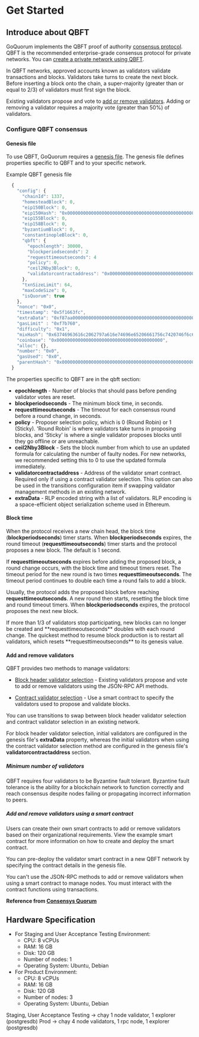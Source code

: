 
# Get Started

## Introduce about QBFT

GoQuorum implements the QBFT proof of authority [consensus protocol](https://docs.goquorum.consensys.net/concepts/consensus). QBFT is the recommended enterprise-grade consensus protocol for private networks. You can [create a private network using QBFT](https://docs.goquorum.consensys.net/tutorials/private-network/create-qbft-network).

In QBFT networks, approved accounts known as validators validate transactions and blocks. Validators take turns to create the next block. Before inserting a block onto the chain, a super-majority (greater than or equal to 2/3) of validators must first sign the block.

Existing validators propose and vote to [add or remove validators](https://docs.goquorum.consensys.net/configure-and-manage/configure/consensus-protocols/qbft#add-and-remove-validators). Adding or removing a validator requires a majority vote (greater than 50%) of validators.

### Configure QBFT consensus

#### Genesis file

To use QBFT, GoQuorum requires a [genesis file](https://docs.goquorum.consensys.net/configure-and-manage/configure/genesis-file/genesis-options). The genesis file defines properties specific to QBFT and to your specific network.

Example QBFT genesis file

```js
  {
    "config": {
      "chainId": 1337,
      "homesteadBlock": 0,
      "eip150Block": 0,
      "eip150Hash": "0x0000000000000000000000000000000000000000000000000000000000000000",
      "eip155Block": 0,
      "eip158Block": 0,
      "byzantiumBlock": 0,
      "constantinopleBlock": 0,
      "qbft": {
        "epochlength": 30000,
        "blockperiodseconds": 2
        "requesttimeoutseconds": 4
        "policy": 0,
        "ceil2Nby3Block": 0,
        "validatorcontractaddress": "0x0000000000000000000000000000000000007777"
      },
      "txnSizeLimit": 64,
      "maxCodeSize": 0,
      "isQuorum": true
    },
    "nonce": "0x0",
    "timestamp": "0x5f1663fc",
    "extraData": "0xf87aa00000000000000000000000000000000000000000000000000000000000000000f8549493917cadbace5dfce132b991732c6cda9bcc5b8a9427a97c9aaf04f18f3014c32e036dd0ac76da5f1894ce412f988377e31f4d0ff12d74df73b51c42d0ca9498c1334496614aed49d2e81526d089f7264fed9cc080c0",
    "gasLimit" : "0xf7b760",
    "difficulty": "0x1",
    "mixHash": "0x63746963616c2062797a616e74696e65206661756c7420746f6c6572616e6365",
    "coinbase": "0x0000000000000000000000000000000000000000",
    "alloc": {},
    "number": "0x0",
    "gasUsed": "0x0",
    "parentHash": "0x0000000000000000000000000000000000000000000000000000000000000000"
  }
```

The properties specific to QBFT are in the qbft section:

- **epochlength** - Number of blocks that should pass before pending validator votes are reset.
- **blockperiodseconds** - The minimum block time, in seconds.
- **requesttimeoutseconds** - The timeout for each consensus round before a round change, in seconds.
- **policy** - Proposer selection policy, which is 0 (Round Robin) or 1 (Sticky). 'Round Robin' is where validators take turns in proposing blocks, and 'Sticky' is where a single validator proposes blocks until they go offline or are unreachable.
- **ceil2Nby3Block** - Sets the block number from which to use an updated formula for calculating the number of faulty nodes. For new networks, we recommended setting this to 0 to use the updated formula immediately.
- **validatorcontractaddress** - Address of the validator smart contract. Required only if using a contract validator selection. This option can also be used in the transitions configuration item if swapping validator management methods in an existing network.
- **extraData** - RLP encoded string with a list of validators. RLP encoding is a space-efficient object serialization scheme used in Ethereum.

#### Block time

When the protocol receives a new chain head, the block time (**blockperiodseconds**) timer starts. When **blockperiodseconds** expires, the round timeout (**requesttimeoutseconds**) timer starts and the protocol proposes a new block. The default is 1 second.

If **requesttimeoutseconds** expires before adding the proposed block, a round change occurs, with the block time and timeout timers reset. The timeout period for the new round is two times **requesttimeoutseconds**. The timeout period continues to double each time a round fails to add a block.

Usually, the protocol adds the proposed block before reaching **requesttimeoutseconds**. A new round then starts, resetting the block time and round timeout timers. When **blockperiodseconds** expires, the protocol proposes the next new block.

<Callout type="warning" emoji="⚠️">
  If more than 1/3 of validators stop participating, new blocks can no longer be
  created and **requesttimeoutseconds** doubles with each round change. The
  quickest method to resume block production is to restart all validators, which
  resets **requesttimeoutseconds** to its genesis value.
</Callout>

#### Add and remove validators

QBFT provides two methods to manage validators:

- [Block header validator selection](https://docs.goquorum.consensys.net/tutorials/private-network/adding-removing-qbft-validators) - Existing validators propose and vote to add or remove validators using the JSON-RPC API methods.

- [Contract validator selection](https://docs.goquorum.consensys.net/configure-and-manage/configure/consensus-protocols/qbft#add-and-remove-validators-using-a-smart-contract) - Use a smart contract to specify the validators used to propose and validate blocks.

You can use transitions to swap between block header validator selection and contract validator selection in an existing network.

For block header validator selection, initial validators are configured in the genesis file's **extraData** property, whereas the initial validators when using the contract validator selection method are configured in the genesis file's **validatorcontractaddress** section.

##### Minimum number of validators

QBFT requires four validators to be Byzantine fault tolerant. Byzantine fault tolerance is the ability for a blockchain network to function correctly and reach consensus despite nodes failing or propagating incorrect information to peers.

##### Add and remove validators using a smart contract

Users can create their own smart contracts to add or remove validators based on their organizational requirements. View the example smart contract for more information on how to create and deploy the smart contract.

You can pre-deploy the validator smart contract in a new QBFT network by specifying the contract details in the genesis file.

<Callout type="warning" emoji="⚠️">
  You can't use the JSON-RPC methods to add or remove validators when using a
  smart contract to manage nodes. You must interact with the contract functions
  using transactions.
</Callout>

**Reference from [Consensys Quorum](https://docs.goquorum.consensys.net/configure-and-manage/configure/consensus-protocols/qbft#add-and-remove-validators-using-a-smart-contract)**

## Hardware Specification

- For Staging and User Acceptance Testing Environment:
  - CPU: 8 vCPUs
  - RAM: 16 GB
  - Disk: 120 GB
  - Number of nodes: 1
  - Operating System: Ubuntu, Debian
- For Product Environment:
  - CPU: 8 vCPUs
  - RAM: 16 GB
  - Disk: 120 GB
  - Number of nodes: 3
  - Operating System: Ubuntu, Debian

<Callout type="info" emoji="ℹ️">
  Staging, User Acceptance Testing -> chạy 1 node validator, 1 explorer
  (postgresdb)
</Callout>

<Callout type="info" emoji="ℹ️">
  Prod -> chạy 4 node validators, 1 rpc node, 1 explorer (postgresdb)
</Callout>
